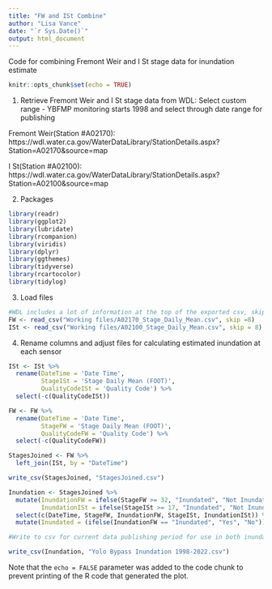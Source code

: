 ```yaml
---
title: "FW and ISt Combine"
author: "Lisa Vance"
date: "`r Sys.Date()`"
output: html_document
---
```


Code for combining Fremont Weir and I St stage data for inundation estimate

```r
knitr::opts_chunk$set(echo = TRUE)
```

1. Retrieve Fremont Weir and I St stage data from WDL:
   Select custom range - YBFMP monitoring starts 1998 and select through date range for publishing

  Fremont Weir(Station #A02170):
  https://wdl.water.ca.gov/WaterDataLibrary/StationDetails.aspx?Station=A02170&source=map

  I St(Station #A02100): https://wdl.water.ca.gov/WaterDataLibrary/StationDetails.aspx?Station=A02100&source=map

2. Packages
```r
library(readr)
library(ggplot2)
library(lubridate)
library(rcompanion)
library(viridis)
library(dplyr)
library(ggthemes)
library(tidyverse)
library(rcartocolor)
library(tidylog)
```

3. Load files

```r

#WDL includes a lot of information at the top of the exported csv, skip for easier column headers 
FW <- read_csv("Working files/A02170_Stage_Daily_Mean.csv", skip =8)
ISt <- read_csv("Working files/A02100_Stage_Daily_Mean.csv", skip = 8)
```

4. Rename columns and adjust files for calculating estimated inundation at each sensor

```r

ISt <- ISt %>%
  rename(DateTime = 'Date Time',
         StageISt = 'Stage Daily Mean (FOOT)',
         QualityCodeISt = 'Quality Code') %>%
  select(-c(QualityCodeISt))

FW <- FW %>%
  rename(DateTime = 'Date Time',
         StageFW = 'Stage Daily Mean (FOOT)',
         QualityCodeFW = 'Quality Code') %>%
  select(-c(QualityCodeFW))

StagesJoined <- FW %>%
  left_join(ISt, by = "DateTime")

write_csv(StagesJoined, "StagesJoined.csv")

Inundation <- StagesJoined %>%
  mutate(InundationFW = ifelse(StageFW >= 32, "Inundated", "Not Inundated"),
         InundationISt = ifelse(StageISt >= 17, "Inundated", "Not Inundated")) %>%
  select(c(DateTime, StageFW, InundationFW, StageISt, InundationISt)) %>%
  mutate(Inundated = (ifelse(InundationFW == "Inundated", "Yes", "No")))

#Write to csv for current data publishing period for use in both inundation dataset and drift data analysis

write_csv(Inundation, "Yolo Bypass Inundation 1998-2022.csv")

```

Note that the `echo = FALSE` parameter was added to the code chunk to prevent printing of the R code that generated the plot.

